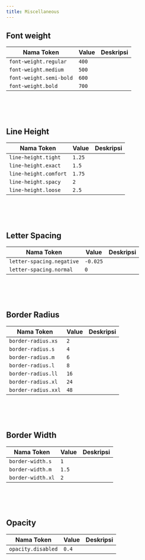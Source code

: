 ```yaml
---
title: Miscellaneous
---
```


## Font weight

| Nama Token              | Value | Deskripsi |
| ----------------------- | ----- | --------- |
| `font-weight.regular`   | `400` |           |
| `font-weight.medium`    | `500` |           |
| `font-weight.semi-bold` | `600` |           |
| `font-weight.bold`      | `700` |           |

<br />

<br />

<br />

## Line Height

| Nama Token            | Value  | Deskripsi |
| --------------------- | ------ | --------- |
| `line-height.tight`   | `1.25` |           |
| `line-height.exact`   | `1.5`  |           |
| `line-height.comfort` | `1.75` |           |
| `line-height.spacy`   | `2`    |           |
| `line-height.loose`   | `2.5`  |           |

<br />

<br />

<br />

## Letter Spacing

| Nama Token                | Value    | Deskripsi |
| ------------------------- | -------- | --------- |
| `letter-spacing.negative` | `-0.025` |           |
| `letter-spacing.normal`   | `0`      |           |

<br />

<br />

<br />

## Border Radius

| Nama Token          | Value | Deskripsi |
| ------------------- | ----- | --------- |
| `border-radius.xs`  | `2`   |           |
| `border-radius.s`   | `4`   |           |
| `border-radius.m`   | `6`   |           |
| `border-radius.l`   | `8`   |           |
| `border-radius.ll`  | `16`  |           |
| `border-radius.xl`  | `24`  |           |
| `border-radius.xxl` | `48`  |           |

<br />

<br />

<br />

## Border Width

| Nama Token        | Value | Deskripsi |
| ----------------- | ----- | --------- |
| `border-width.s`  | `1`   |           |
| `border-width.m`  | `1.5` |           |
| `border-width.xl` | `2`   |           |

<br />

<br />

<br />

## Opacity

| Nama Token         | Value | Deskripsi |
| ------------------ | ----- | --------- |
| `opacity.disabled` | `0.4` |           |

